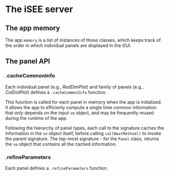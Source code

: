 # The iSEE server {#server}

## The app memory

The app `memory` is a list of instances of those classes, which keeps track of the order in which individual panels are displayed in the GUI.

## The panel API

### .cacheCommonInfo

Each individual panel (e.g., _RedDimPlot_) and family of panels (e.g., _ColDotPlot_) defines a `.cacheCommonInfo` function.

This function is called for each panel in memory when the app is initialized.
It allows the app to efficienly compute a single time common information that only depends on the input `se` object, and may be frequently reused during the runtime of the app.

Following the hierarchy of panel types, each call to the signature caches the information in the `se` object itself, before calling `callNextMethod()` to invoke the parent signature.
The top-most signature - for the `Panel` class, returns the `se` object that contains all the cached information.

### .refineParameters

Each panel defines a `.refineParameters` function.
